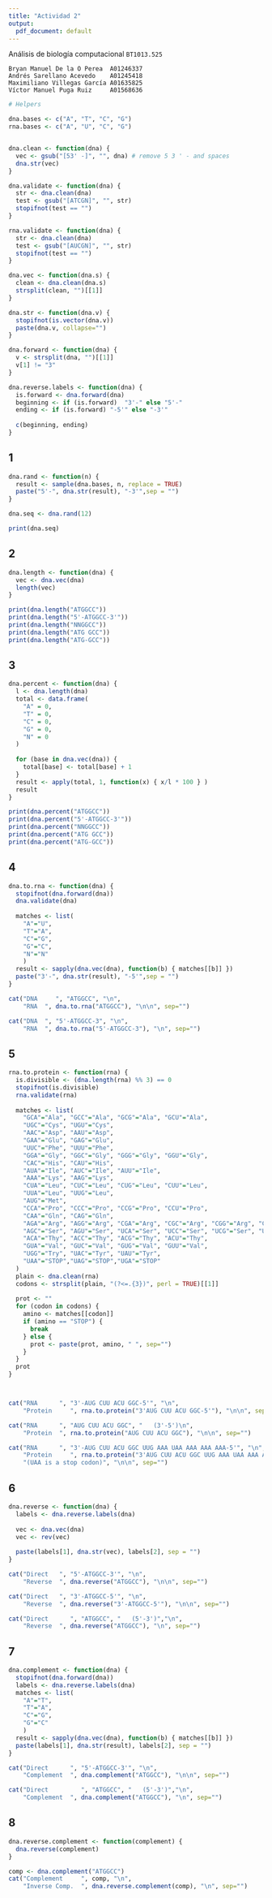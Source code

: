 ```yaml
---
title: "Actividad 2"
output:
  pdf_document: default
---
```


Análisis de biología computacional `  BT1013.525`

```
Bryan Manuel De la O Perea  A01246337
Andrés Sarellano Acevedo    A01245418
Maximiliano Villegas García A01635825
Víctor Manuel Puga Ruiz     A01568636
```

```r
# Helpers

dna.bases <- c("A", "T", "C", "G")
rna.bases <- c("A", "U", "C", "G")


dna.clean <- function(dna) {
  vec <- gsub("[53' -]", "", dna) # remove 5 3 ' - and spaces
  dna.str(vec)
}

dna.validate <- function(dna) {
  str <- dna.clean(dna)
  test <- gsub("[ATCGN]", "", str)
  stopifnot(test == "")
}

rna.validate <- function(dna) {
  str <- dna.clean(dna)
  test <- gsub("[AUCGN]", "", str)
  stopifnot(test == "")
}

dna.vec <- function(dna.s) {
  clean <- dna.clean(dna.s)
  strsplit(clean, "")[[1]]
}

dna.str <- function(dna.v) {
  stopifnot(is.vector(dna.v))
  paste(dna.v, collapse="")
}

dna.forward <- function(dna) {
  v <- strsplit(dna, "")[[1]]
  v[1] != "3"
}

dna.reverse.labels <- function(dna) {
  is.forward <- dna.forward(dna) 
  beginning <- if (is.forward)  "3'-" else "5'-"
  ending <- if (is.forward) "-5'" else "-3'" 
  
  c(beginning, ending)
}

```


## 1
```r
dna.rand <- function(n) {
  result <- sample(dna.bases, n, replace = TRUE)
  paste("5'-", dna.str(result), "-3'",sep = "")
}

dna.seq <- dna.rand(12)

print(dna.seq)
```

## 2
```r
dna.length <- function(dna) {
  vec <- dna.vec(dna)
  length(vec)
}

print(dna.length("ATGGCC"))
print(dna.length("5'-ATGGCC-3'"))
print(dna.length("NNGGCC"))
print(dna.length("ATG GCC"))
print(dna.length("ATG-GCC"))
```
## 3
```r
dna.percent <- function(dna) {
  l <- dna.length(dna)
  total <- data.frame(
    "A" = 0,
    "T" = 0,
    "C" = 0,
    "G" = 0,
    "N" = 0
  )
  
  for (base in dna.vec(dna)) {
    total[base] <- total[base] + 1
  }
  result <- apply(total, 1, function(x) { x/l * 100 } )
  result
}

print(dna.percent("ATGGCC"))
print(dna.percent("5'-ATGGCC-3'"))
print(dna.percent("NNGGCC"))
print(dna.percent("ATG GCC"))
print(dna.percent("ATG-GCC"))
```


## 4
```r
dna.to.rna <- function(dna) {
  stopifnot(dna.forward(dna))
  dna.validate(dna)
  
  matches <- list(
    "A"="U", 
    "T"="A", 
    "C"="G", 
    "G"="C",
    "N"="N"
    )
  result <- sapply(dna.vec(dna), function(b) { matches[[b]] })
  paste("3'-", dna.str(result), "-5'",sep = "")
}

cat("DNA     ", "ATGGCC", "\n",
    "RNA  ", dna.to.rna("ATGGCC"), "\n\n", sep="")

cat("DNA  ", "5'-ATGGCC-3", "\n",
    "RNA  ", dna.to.rna("5'-ATGGCC-3"), "\n", sep="")
```


## 5
```r
rna.to.protein <- function(rna) {
  is.divisible <- (dna.length(rna) %% 3) == 0
  stopifnot(is.divisible)
  rna.validate(rna)
  
  matches <- list(
    "GCA"="Ala", "GCC"="Ala", "GCG"="Ala", "GCU"="Ala",
    "UGC"="Cys", "UGU"="Cys",
    "AAC"="Asp", "AAU"="Asp",
    "GAA"="Glu", "GAG"="Glu",
    "UUC"="Phe", "UUU"="Phe",
    "GGA"="Gly", "GGC"="Gly", "GGG"="Gly", "GGU"="Gly",
    "CAC"="His", "CAU"="His",
    "AUA"="Ile", "AUC"="Ile", "AUU"="Ile",
    "AAA"="Lys", "AAG"="Lys",
    "CUA"="Leu", "CUC"="Leu", "CUG"="Leu", "CUU"="Leu",
    "UUA"="Leu", "UUG"="Leu",
    "AUG"="Met",
    "CCA"="Pro", "CCC"="Pro", "CCG"="Pro", "CCU"="Pro",
    "CAA"="Gln", "CAG"="Gln",
    "AGA"="Arg", "AGG"="Arg", "CGA"="Arg", "CGC"="Arg", "CGG"="Arg", "CGU"="Arg",
    "AGC"="Ser", "AGU"="Ser", "UCA"="Ser", "UCC"="Ser", "UCG"="Ser", "UCU"="Ser",
    "ACA"="Thy", "ACC"="Thy", "ACG"="Thy", "ACU"="Thy",
    "GUA"="Val", "GUC"="Val", "GUG"="Val", "GUU"="Val",
    "UGG"="Try", "UAC"="Tyr", "UAU"="Tyr",
    "UAA"="STOP","UAG"="STOP","UGA"="STOP"
  )
  plain <- dna.clean(rna)
  codons <- strsplit(plain, "(?<=.{3})", perl = TRUE)[[1]]
  
  prot <- ""
  for (codon in codons) {
    amino <- matches[[codon]]
    if (amino == "STOP") {
      break
    } else {
      prot <- paste(prot, amino, " ", sep="")
    }
  }
  prot
}



cat("RNA      ", "3'-AUG CUU ACU GGC-5'", "\n",
    "Protein     ", rna.to.protein("3'AUG CUU ACU GGC-5'"), "\n\n", sep="")

cat("RNA      ", "AUG CUU ACU GGC", "   (3'-5')\n", 
    "Protein  ", rna.to.protein("AUG CUU ACU GGC"), "\n\n", sep="")

cat("RNA      ", "3'-AUG CUU ACU GGC UUG AAA UAA AAA AAA AAA-5'", "\n",
    "Protein     ", rna.to.protein("3'AUG CUU ACU GGC UUG AAA UAA AAA AAA AAA-5'"), 
    "(UAA is a stop codon)", "\n\n", sep="")
```


## 6
```r
dna.reverse <- function(dna) {
  labels <- dna.reverse.labels(dna)
    
  vec <- dna.vec(dna)
  vec <- rev(vec)
  
  paste(labels[1], dna.str(vec), labels[2], sep = "")
}

cat("Direct   ", "5'-ATGGCC-3'", "\n",
    "Reverse  ", dna.reverse("ATGGCC"), "\n\n", sep="")

cat("Direct   ", "3'-ATGGCC-5'", "\n",
    "Reverse  ", dna.reverse("3'-ATGGCC-5'"), "\n\n", sep="")

cat("Direct      ", "ATGGCC", "   (5'-3')","\n",
    "Reverse  ", dna.reverse("ATGGCC"), "\n", sep="")
```

## 7
```r
dna.complement <- function(dna) {
  stopifnot(dna.forward(dna))
  labels <- dna.reverse.labels(dna)
  matches <- list(
    "A"="T", 
    "T"="A", 
    "C"="G", 
    "G"="C"
    )
  result <- sapply(dna.vec(dna), function(b) { matches[[b]] })
  paste(labels[1], dna.str(result), labels[2], sep = "")
}

cat("Direct      ", "5'-ATGGCC-3'", "\n",
    "Complement  ", dna.complement("ATGGCC"), "\n\n", sep="")

cat("Direct         ", "ATGGCC", "   (5'-3')","\n",
    "Complement  ", dna.complement("ATGGCC"), "\n", sep="")
```

## 8

```r
dna.reverse.complement <- function(complement) {
  dna.reverse(complement)
}

comp <- dna.complement("ATGGCC")
cat("Complement     ", comp, "\n",
    "Inverse Comp.  ", dna.reverse.complement(comp), "\n", sep="")
```

